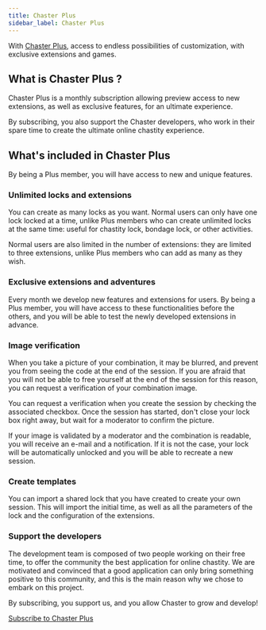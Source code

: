 ```yaml
---
title: Chaster Plus
sidebar_label: Chaster Plus
---
```


With [Chaster Plus](https://chaster.app/plus), access to endless possibilities of customization, with exclusive extensions and games.

## What is Chaster Plus ?

Chaster Plus is a monthly subscription allowing preview access to new extensions, as well as exclusive features, for an ultimate experience.

By subscribing, you also support the Chaster developers, who work in their spare time to create the ultimate online chastity experience.

## What's included in Chaster Plus

By being a Plus member, you will have access to new and unique features.

### Unlimited locks and extensions

You can create as many locks as you want. Normal users can only have one lock locked at a time, unlike Plus members who can create unlimited locks at the same time: useful for chastity lock, bondage lock, or other activities.

Normal users are also limited in the number of extensions: they are limited to three extensions, unlike Plus members who can add as many as they wish.

### Exclusive extensions and adventures

Every month we develop new features and extensions for users. By being a Plus member, you will have access to these functionalities before the others, and you will be able to test the newly developed extensions in advance.

### Image verification

When you take a picture of your combination, it may be blurred, and prevent you from seeing the code at the end of the session. If you are afraid that you will not be able to free yourself at the end of the session for this reason, you can request a verification of your combination image.

You can request a verification when you create the session by checking the associated checkbox. Once the session has started, don't close your lock box right away, but wait for a moderator to confirm the picture.

If your image is validated by a moderator and the combination is readable, you will receive an e-mail and a notification. If it is not the case, your lock will be automatically unlocked and you will be able to recreate a new session.

### Create templates

You can import a shared lock that you have created to create your own session. This will import the initial time, as well as all the parameters of the lock and the configuration of the extensions.

### Support the developers

The development team is composed of two people working on their free time, to offer the community the best application for online chastity. We are motivated and convinced that a good application can only bring something positive to this community, and this is the main reason why we chose to embark on this project.

By subscribing, you support us, and you allow Chaster to grow and develop!

[Subscribe to Chaster Plus](https://chaster.app/plus)
